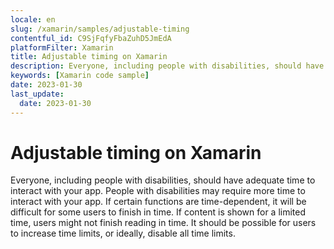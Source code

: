 ```yaml
---
locale: en
slug: /xamarin/samples/adjustable-timing
contentful_id: C9SjFqfyFbaZuhD5JmEdA
platformFilter: Xamarin
title: Adjustable timing on Xamarin
description: Everyone, including people with disabilities, should have adequate time to interact with your app.
keywords: [Xamarin code sample]
date: 2023-01-30
last_update:
  date: 2023-01-30
---
```


# Adjustable timing on Xamarin

Everyone, including people with disabilities, should have adequate time to interact with your app. People with disabilities may require more time to interact with your app. If certain functions are time-dependent, it will be difficult for some users to finish in time. If content is shown for a limited time, users might not finish reading in time. It should be possible for users to increase time limits, or ideally, disable all time limits.

<CodeSample id="screen-timing" locale="en" platform="xamarin"/>
